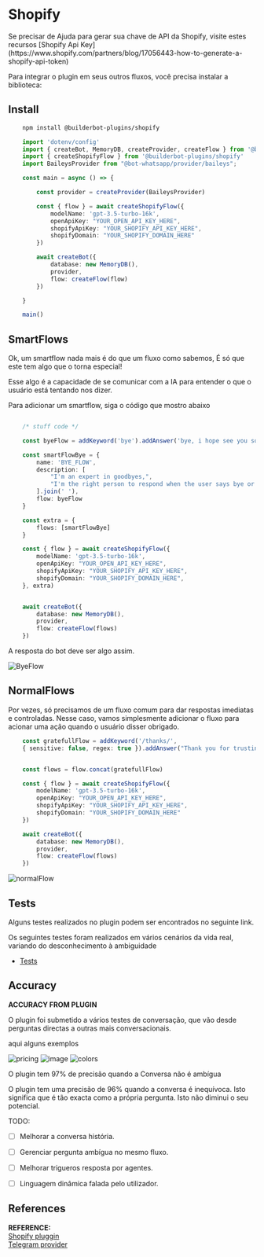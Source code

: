 
# Shopify

<Note>
Se precisar de Ajuda para gerar sua chave de API da Shopify, visite estes recursos [Shopify Api Key](https://www.shopify.com/partners/blog/17056443-how-to-generate-a-shopify-api-token)
</Note>

Para integrar o plugin em seus outros fluxos, você precisa instalar a biblioteca:

## Install

```bash {{ title: 'npm' }}
    npm install @builderbot-plugins/shopify
```

```typescript
    import 'dotenv/config'
    import { createBot, MemoryDB, createProvider, createFlow } from '@bot-whatsapp/bot'
    import { createShopifyFlow } from '@builderbot-plugins/shopify'
    import BaileysProvider from "@bot-whatsapp/provider/baileys";

    const main = async () => {

        const provider = createProvider(BaileysProvider)

        const { flow } = await createShopifyFlow({
            modelName: 'gpt-3.5-turbo-16k',
            openApiKey: "YOUR_OPEN_API_KEY_HERE",
            shopifyApiKey: "YOUR_SHOPIFY_API_KEY_HERE",
            shopifyDomain: "YOUR_SHOPIFY_DOMAIN_HERE"
        })

        await createBot({
            database: new MemoryDB(),
            provider,
            flow: createFlow(flow)
        })

    }

    main()
```

## SmartFlows

Ok, um smartflow nada mais é do que um fluxo como sabemos, É só que este tem algo que o torna especial!

Esse algo é a capacidade de se comunicar com a IA para entender o que o usuário está tentando nos dizer.

Para adicionar um smartflow, siga o código que mostro abaixo

```ts

    /* stuff code */

    const byeFlow = addKeyword('bye').addAnswer('bye, i hope see you soon');

    const smartFlowBye = {
        name: 'BYE_FLOW',
        description: [
            "I'm an expert in goodbyes,",
            "I'm the right person to respond when the user says bye or is saying goodbye."
        ].join(' '),
        flow: byeFlow
    }

    const extra = { 
        flows: [smartFlowBye]
    }

    const { flow } = await createShopifyFlow({
        modelName: 'gpt-3.5-turbo-16k',
        openApiKey: "YOUR_OPEN_API_KEY_HERE",
        shopifyApiKey: "YOUR_SHOPIFY_API_KEY_HERE",
        shopifyDomain: "YOUR_SHOPIFY_DOMAIN_HERE",
    }, extra)


    await createBot({
        database: new MemoryDB(),
        provider,
        flow: createFlow(flows)
    })

```
A resposta do bot deve ser algo assim.

![ByeFlow](https://imgur.com/eCafkEH.jpg)

## NormalFlows

Por vezes, só precisamos de um fluxo comum para dar respostas imediatas e controladas. Nesse caso, vamos simplesmente adicionar o fluxo para acionar uma ação quando o usuário disser obrigado.

```ts
    const gratefullFlow = addKeyword('/thanks/', 
    { sensitive: false, regex: true }).addAnswer("Thank you for trusting our store ❤️");


    const flows = flow.concat(gratefullFlow)

    const { flow } = await createShopifyFlow({
        modelName: 'gpt-3.5-turbo-16k',
        openApiKey: "YOUR_OPEN_API_KEY_HERE",
        shopifyApiKey: "YOUR_SHOPIFY_API_KEY_HERE",
        shopifyDomain: "YOUR_SHOPIFY_DOMAIN_HERE"
    })

    await createBot({
        database: new MemoryDB(),
        provider,
        flow: createFlow(flows)
    })
```

![normalFlow](https://imgur.com/8USmljn.jpg)

## Tests
Alguns testes realizados no plugin podem ser encontrados no seguinte link.

Os seguintes testes foram realizados em vários cenários da vida real, variando do desconhecimento à ambiguidade


- [Tests](https://docs.google.com/spreadsheets/d/12zfSJ8F1Uij-vHg3tQxbpFBIrNFbRJ5Y-i0Vw7afDlo/)

## Accuracy
__ACCURACY FROM PLUGIN__

O plugin foi submetido a vários testes de conversação, que vão desde perguntas directas a outras mais conversacionais.

aqui alguns exemplos

![pricing](https://imgur.com/Hqg2iKe.jpg)
![image](https://imgur.com/XWixElU.jpg)
![colors](https://imgur.com/wfdYgQf.jpg)

O plugin tem 97% de precisão quando a Conversa não é ambígua

O plugin tem uma precisão de 96% quando a conversa é inequívoca. Isto significa que é tão exacta como a própria pergunta.
Isto não diminui o seu potencial.

TODO:

- [ ] Melhorar a conversa história.

- [ ] Gerenciar pergunta ambígua no mesmo fluxo.

- [ ] Melhorar trigueros resposta por agentes.

- [ ] Linguagem dinâmica falada pelo utilizador.

## References
__REFERENCE:__\
[Shopify pluggin](https://github.com/codigoencasa/bot-plugins/tree/feature/shopify/packages/shopify)\
[Telegram provider](https://github.com/codigoencasa/bot-plugins/tree/feature/shopify/packages/telegram)